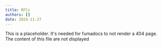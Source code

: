 ```yaml
---
title: RFCs
authors: []
date: 2024-11-27
---
```


This is a placeholder. It's needed for fumadocs to not render a 404 page.
The content of this file are not displayed
